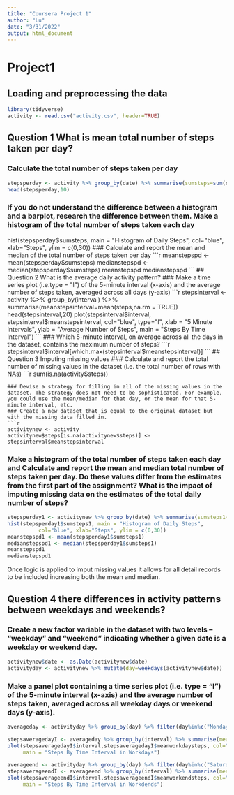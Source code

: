 ```yaml
---
title: "Coursera Project 1"
author: "Lu"
date: "3/31/2022"
output: html_document
---
```

# Project1
## Loading and preprocessing the data
```r
library(tidyverse)
activity <- read.csv("activity.csv", header=TRUE)
```
## Question 1 What is mean total number of steps taken per day?
### Calculate the total number of steps taken per day
```r
stepsperday <- activity %>% group_by(date) %>% summarise(sumsteps=sum(steps,na.rm = TRUE))
head(stepsperday,10)
```
### If you do not understand the difference between a histogram and a barplot, research the difference between them. Make a histogram of the total number of steps taken each day
hist(stepsperday$sumsteps, main = "Histogram of Daily Steps", 
     col="blue", xlab="Steps", ylim = c(0,30))
### Calculate and report the mean and median of the total number of steps taken per day
```r
meanstepspd <- mean(stepsperday$sumsteps)
medianstepspd <- median(stepsperday$sumsteps)
meanstepspd
medianstepspd
```
## Question 2 What is the average daily activity pattern?
### Make a time series plot (i.e.type = "l") of the 5-minute interval (x-axis) and the average number of steps taken, averaged across all days (y-axis)
```r
stepsinterval <- activity %>% group_by(interval) %>% summarise(meanstepsinterval=mean(steps,na.rm = TRUE))
head(stepsinterval,20)
plot(stepsinterval$interval, stepsinterval$meanstepsinterval, col="blue", type="l", xlab = "5 Minute Intervals", ylab = "Average Number of Steps",
     main = "Steps By Time Interval")
```
### Which 5-minute interval, on average across all the days in the dataset, contains the maximum number of steps?
```r
stepsinterval$interval[which.max(stepsinterval$meanstepsinterval)]
```
## Question 3 Imputing missing values
### Calculate and report the total number of missing values in the dataset (i.e. the total number of rows with NAs)
```r
sum(is.na(activity$steps))
```
### Devise a strategy for filling in all of the missing values in the dataset. The strategy does not need to be sophisticated. For example, you could use the mean/median for that day, or the mean for that 5-minute interval, etc.
### Create a new dataset that is equal to the original dataset but with the missing data filled in.
```r
activitynew <- activity
activitynew$steps[is.na(activitynew$steps)] <- stepsinterval$meanstepsinterval
```
### Make a histogram of the total number of steps taken each day and Calculate and report the mean and median total number of steps taken per day. Do these values differ from the estimates from the first part of the assignment? What is the impact of imputing missing data on the estimates of the total daily number of steps?
```r
stepsperday1 <- activitynew %>% group_by(date) %>% summarise(sumsteps1=sum(steps,na.rm = TRUE))
hist(stepsperday1$sumsteps1, main = "Histogram of Daily Steps", 
          col="blue", xlab="Steps", ylim = c(0,30))
meanstepspd1 <- mean(stepsperday1$sumsteps1)
medianstepspd1 <- median(stepsperday1$sumsteps1)
meanstepspd1
medianstepspd1
```
Once logic is applied to imput missing values it allows for all detail records to be included increasing both the mean and median. 

## Question 4 there differences in activity patterns between weekdays and weekends?
### Create a new factor variable in the dataset with two levels – “weekday” and “weekend” indicating whether a given date is a weekday or weekend day.
```r
activitynew$date <- as.Date(activitynew$date)
activityday <- activitynew %>% mutate(day=weekdays(activitynew$date))
```
### Make a panel plot containing a time series plot (i.e. type = "l") of the 5-minute interval (x-axis) and the average number of steps taken, averaged across all weekday days or weekend days (y-axis).
```r
averageday <- activityday %>% group_by(day) %>% filter(day%in%c("Monday","Tuesday","Wednesday", "Thursday","Friday"))

stepsaveragedayI <- averageday %>% group_by(interval) %>% summarise(meanworkdaysteps=mean(steps))
plot(stepsaveragedayI$interval,stepsaveragedayI$meanworkdaysteps, col="blue", type="l",xlab = "5 Minute Intervals", ylab = "Average Number of Steps Acorss Workdays",
     main = "Steps By Time Interval in Workdays")

averageend <- activityday %>% group_by(day) %>% filter(day%in%c("Saturday","Sunday")) 
stepsaverageendI <- averageend %>% group_by(interval) %>% summarise(meanworkendsteps=mean(steps))
plot(stepsaverageendI$interval,stepsaverageendI$meanworkendsteps, col="blue", type="l",xlab = "5 Minute Intervals", ylab = "Average Number of Steps Acorss Workends",
     main = "Steps By Time Interval in Workdends")
```
















